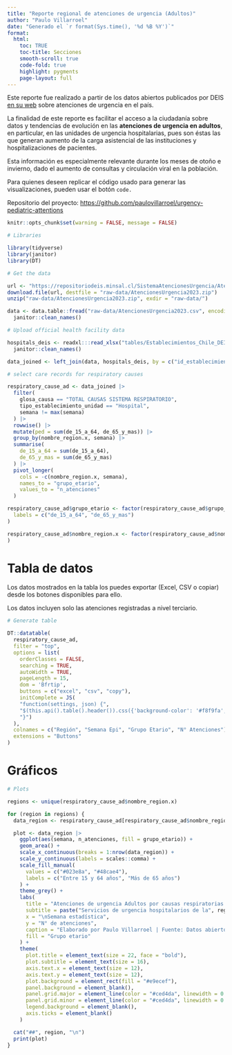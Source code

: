 ```yaml
---
title: "Reporte regional de atenciones de urgencia (Adultos)"
author: "Paulo Villarroel"
date: "Generado el `r format(Sys.time(), '%d %B %Y')`"
format:
  html:
    toc: TRUE
    toc-title: Secciones
    smooth-scroll: true
    code-fold: true
    highlight: pygments
    page-layout: full
---
```


Este reporte fue realizado a partir de los datos abiertos publicados por DEIS [en su web](https://deis.minsal.cl/) sobre atenciones de urgencia en el país. <br>

La finalidad de este reporte es facilitar el acceso a la ciudadanía sobre datos y tendencias de evolución en las **atenciones de urgencia en adultos**, en particular, en las unidades de urgencia hospitalarias, pues son éstas las que generan aumento de la carga asistencial de las instituciones y hospitalizaciones de pacientes. <br>

Esta información es especialmente relevante durante los meses de otoño e invierno, dado el aumento de consultas y circulación viral en la población. <br>

Para quienes deseen replicar el código usado para generar las visualizaciones, pueden usar el botón `code.`

Repositorio del proyecto: <https://github.com/paulovillarroel/urgency-pediatric-attentions> <br>

```r
knitr::opts_chunk$set(warning = FALSE, message = FALSE)
```

```r
# Libraries

library(tidyverse)
library(janitor)
library(DT)

# Get the data

url <- "https://repositoriodeis.minsal.cl/SistemaAtencionesUrgencia/AtencionesUrgencia2023.zip"
download.file(url, destfile = "raw-data/AtencionesUrgencia2023.zip")
unzip("raw-data/AtencionesUrgencia2023.zip", exdir = "raw-data/")

data <- data.table::fread("raw-data/AtencionesUrgencia2023.csv", encoding = "Latin-1") |>
  janitor::clean_names()

# Upload official health facility data

hospitals_deis <- readxl:::read_xlsx("tables/Establecimientos_Chile_DEIS.xlsx", skip = 1) |> 
  janitor::clean_names()

data_joined <- left_join(data, hospitals_deis, by = c("id_establecimiento" = "codigo_antiguo"))

# select care records for respiratory causes 

respiratory_cause_ad <- data_joined |>
  filter(
    glosa_causa == "TOTAL CAUSAS SISTEMA RESPIRATORIO",
    tipo_establecimiento_unidad == "Hospital",
    semana != max(semana)
  ) |>
  rowwise() |>
  mutate(ped = sum(de_15_a_64, de_65_y_mas)) |>
  group_by(nombre_region.x, semana) |>
  summarise(
    de_15_a_64 = sum(de_15_a_64),
    de_65_y_mas = sum(de_65_y_mas)
  ) |>
  pivot_longer(
    cols = -c(nombre_region.x, semana),
    names_to = "grupo_etario",
    values_to = "n_atenciones"
  )

respiratory_cause_ad$grupo_etario <- factor(respiratory_cause_ad$grupo_etario,
  labels = c("de_15_a_64", "de_65_y_mas")
)

respiratory_cause_ad$nombre_region.x <- factor(respiratory_cause_ad$nombre_region.x
)
```

# Tabla de datos

Los datos mostrados en la tabla los puedes exportar (Excel, CSV o copiar) desde los botones disponibles para ello.

Los datos incluyen solo las atenciones registradas a nivel terciario.

```r
# Generate table

DT::datatable(
  respiratory_cause_ad,
  filter = "top",
  options = list(
    orderClasses = FALSE,
    searching = TRUE,
    autoWidth = TRUE,
    pageLength = 15,
    dom = 'Bfrtip',
    buttons = c("excel", "csv", "copy"),
    initComplete = JS(
    "function(settings, json) {",
    "$(this.api().table().header()).css({'background-color': '#f8f9fa', 'color': '#2b2d42'});",
    "}")
  ),
  colnames = c("Región", "Semana Epi", "Grupo Etario", "N° Atenciones"),
  extensions = "Buttons"
)

```

# Gráficos

```r
# Plots

regions <- unique(respiratory_cause_ad$nombre_region.x)

for (region in regions) {
  data_region <- respiratory_cause_ad[respiratory_cause_ad$nombre_region.x == region, ]

  plot <- data_region |>
    ggplot(aes(semana, n_atenciones, fill = grupo_etario)) +
    geom_area() +
    scale_x_continuous(breaks = 1:nrow(data_region)) +
    scale_y_continuous(labels = scales::comma) +
    scale_fill_manual(
      values = c("#023e8a", "#48cae4"),
      labels = c("Entre 15 y 64 años", "Más de 65 años")
    ) +
    theme_grey() +
    labs(
      title = "Atenciones de urgencia Adultos por causas respiratorias. 2023",
      subtitle = paste("Servicios de urgencia hospitalarios de la", region, "\n"),
      x = "\nSemana estadística",
      y = "N° de atenciones",
      caption = "Elaborado por Paulo Villarroel | Fuente: Datos abiertos DEIS",
      fill = "Grupo etario"
    ) +
    theme(
      plot.title = element_text(size = 22, face = "bold"),
      plot.subtitle = element_text(size = 16),
      axis.text.x = element_text(size = 12),
      axis.text.y = element_text(size = 12),
      plot.background = element_rect(fill = "#e9ecef"),
      panel.background = element_blank(),
      panel.grid.major = element_line(color = "#ced4da", linewidth = 0.2),
      panel.grid.minor = element_line(color = "#ced4da", linewidth = 0.2),
      legend.background = element_blank(),
      axis.ticks = element_blank()
    )

  cat("##", region, "\n")
  print(plot)
}
```
